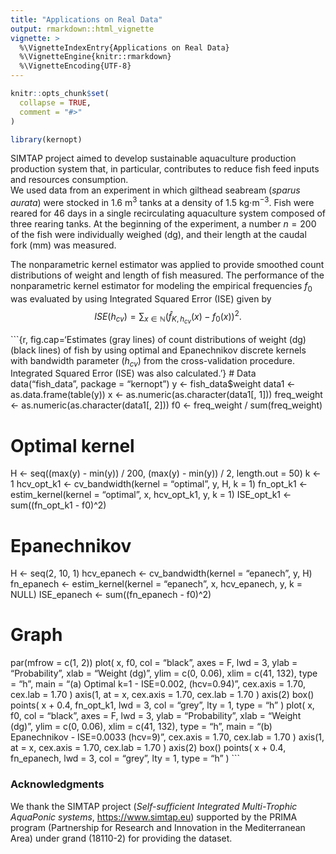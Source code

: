 ```yaml
---
title: "Applications on Real Data"
output: rmarkdown::html_vignette
vignette: >
  %\VignetteIndexEntry{Applications on Real Data}
  %\VignetteEngine{knitr::rmarkdown}
  %\VignetteEncoding{UTF-8}
---
```


```r
knitr::opts_chunk$set(
  collapse = TRUE,
  comment = "#>"
)
```

```r
library(kernopt)
```

SIMTAP project aimed to develop sustainable aquaculture production production system that, in particular, contributes to reduce fish feed inputs and resources consumption.  
We used data from an experiment in which gilthead seabream (*sparus aurata*) were stocked in 1.6 m$^{3}$ tanks at a density of 1.5 kg$\cdot$m$^{-3}$. Fish were reared for 46 days in a single recirculating aquaculture system composed of three rearing tanks. 
At the beginning of the experiment, a number $n=200$ of the fish were individually weighed (dg), and their length at the caudal fork (mm) was measured. 

The nonparametric kernel estimator was applied to provide smoothed count distributions of weight and length of fish measured. The performance of the nonparametric kernel estimator for modeling the empirical frequencies $f_{0}$ was evaluated by using Integrated Squared Error (ISE) given by
$$ISE(h_{cv})=\sum_{x\in\mathbb{N}}(\widehat{f}_{K,h_{cv}}(x) - f_{0}(x))^{2}. $$ 


```{r, fig.cap='Estimates (gray lines) of count distributions of weight (dg) (black lines) of fish by using optimal and Epanechnikov discrete kernels with bandwidth parameter ($h_{cv}$) from the cross-validation procedure. Integrated Squared Error (ISE) was also calculated.'}
# Data
data("fish_data", package = "kernopt")
y <- fish_data$weight
data1 <- as.data.frame(table(y))
x <- as.numeric(as.character(data1[, 1]))
freq_weight <- as.numeric(as.character(data1[, 2]))
f0 <- freq_weight / sum(freq_weight)

# Optimal kernel
H <- seq((max(y) - min(y)) / 200, (max(y) - min(y)) / 2, length.out = 50)
k <- 1
hcv_opt_k1 <- cv_bandwidth(kernel = "optimal", y, H, k = 1)
fn_opt_k1 <- estim_kernel(kernel = "optimal", x, hcv_opt_k1, y, k = 1)
ISE_opt_k1 <- sum((fn_opt_k1 - f0)^2)

# Epanechnikov
H <- seq(2, 10, 1)
hcv_epanech <- cv_bandwidth(kernel = "epanech", y, H)
fn_epanech <- estim_kernel(kernel = "epanech", x, hcv_epanech, y, k = NULL)
ISE_epanech <- sum((fn_epanech - f0)^2)

# Graph
par(mfrow = c(1, 2))
plot(
  x,
  f0,
  col = "black",
  axes = F,
  lwd = 3,
  ylab = "Probability",
  xlab = "Weight (dg)",
  ylim = c(0, 0.06),
  xlim = c(41, 132),
  type = "h",
  main = "(a) Optimal k=1 - ISE=0.002, (hcv=0.94)",
  cex.axis = 1.70,
  cex.lab = 1.70
)
axis(1,
  at = x,
  cex.axis = 1.70,
  cex.lab = 1.70
)
axis(2)
box()
points(
  x + 0.4,
  fn_opt_k1,
  lwd = 3,
  col = "grey",
  lty = 1,
  type = "h"
)
plot(
  x,
  f0,
  col = "black",
  axes = F,
  lwd = 3,
  ylab = "Probability",
  xlab = "Weight (dg)",
  ylim = c(0, 0.06),
  xlim = c(41, 132),
  type = "h",
  main = "(b) Epanechnikov - ISE=0.0033  (hcv=9)",
  cex.axis = 1.70,
  cex.lab = 1.70
)
axis(1,
  at = x,
  cex.axis = 1.70,
  cex.lab = 1.70
)
axis(2)
box()
points(
  x + 0.4,
  fn_epanech,
  lwd = 3,
  col = "grey",
  lty = 1,
  type = "h"
)
```

### Acknowledgments
We thank the SIMTAP project (*Self-sufficient Integrated Multi-Trophic AquaPonic systems*, <https://www.simtap.eu>) supported by the PRIMA program (Partnership for Research and Innovation in the Mediterranean Area) under grand (18110-2) for providing the dataset.
